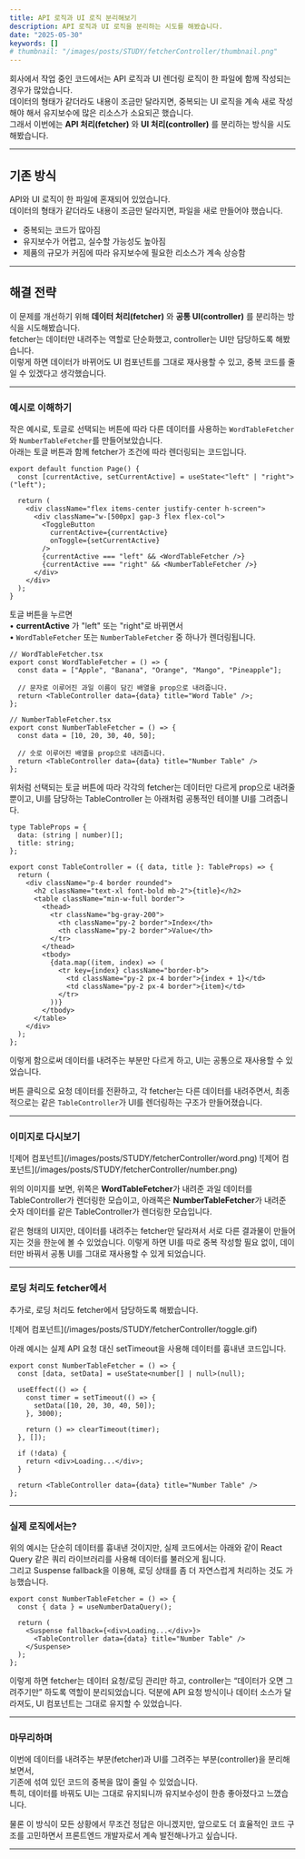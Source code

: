 ```yaml
---
title: API 로직과 UI 로직 분리해보기
description: API 로직과 UI 로직을 분리하는 시도를 해봤습니다.
date: "2025-05-30"
keywords: []
# thumbnail: "/images/posts/STUDY/fetcherController/thumbnail.png"
---
```



회사에서 작업 중인 코드에서는 API 로직과 UI 렌더링 로직이 한 파일에 함께 작성되는 경우가 많았습니다.<br />
데이터의 형태가 같더라도 내용이 조금만 달라지면, 중복되는 UI 로직을 계속 새로 작성해야 해서 유지보수에 많은 리소스가 소요되곤 했습니다.  
그래서 이번에는 **API 처리(fetcher)** 와 **UI 처리(controller)** 를 분리하는 방식을 시도해봤습니다.

---

## 기존 방식

API와 UI 로직이 한 파일에 혼재되어 있었습니다.  
데이터의 형태가 같더라도 내용이 조금만 달라지면, 파일을 새로 만들어야 했습니다.  

- 중복되는 코드가 많아짐  
- 유지보수가 어렵고, 실수할 가능성도 높아짐
- 제품의 규모가 커짐에 따라 유지보수에 필요한 리소스가 계속 상승함

---

## 해결 전략

이 문제를 개선하기 위해 **데이터 처리(fetcher)** 와 **공통 UI(controller)** 를 분리하는 방식을 시도해봤습니다.  
fetcher는 데이터만 내려주는 역할로 단순화했고, controller는 UI만 담당하도록 해봤습니다.  
이렇게 하면 데이터가 바뀌어도 UI 컴포넌트를 그대로 재사용할 수 있고, 중복 코드를 줄일 수 있겠다고 생각했습니다.

---

### 예시로 이해하기

작은 예시로, 토글로 선택되는 버튼에 따라 다른 데이터를 사용하는 `WordTableFetcher`와 `NumberTableFetcher`를 만들어보았습니다.<br />
아래는 토글 버튼과 함께 fetcher가 조건에 따라 렌더링되는 코드입니다.
```tsx
export default function Page() {
  const [currentActive, setCurrentActive] = useState<"left" | "right">("left");

  return (
    <div className="flex items-center justify-center h-screen">
      <div className="w-[500px] gap-3 flex flex-col">
        <ToggleButton
          currentActive={currentActive}
          onToggle={setCurrentActive}
        />
        {currentActive === "left" && <WordTableFetcher />}
        {currentActive === "right" && <NumberTableFetcher />}
      </div>
    </div>
  );
}
```

토글 버튼을 누르면<br />
	•	**currentActive** 가 "left" 또는 "right"로 바뀌면서<br />
	•	`WordTableFetcher` 또는 `NumberTableFetcher` 중 하나가 렌더링됩니다.

```tsx
// WordTableFetcher.tsx
export const WordTableFetcher = () => {
  const data = ["Apple", "Banana", "Orange", "Mango", "Pineapple"];

  // 문자로 이루어진 과일 이름이 담긴 배열을 prop으로 내려줍니다.
  return <TableController data={data} title="Word Table" />;
};

// NumberTableFetcher.tsx
export const NumberTableFetcher = () => {
  const data = [10, 20, 30, 40, 50];

  // 숫로 이루어진 배열을 prop으로 내려줍니다.
  return <TableController data={data} title="Number Table" />
};
```

위처럼 선택되는 토글 버튼에 따라 각각의 fetcher는 데이터만 다르게 prop으로 내려줄 뿐이고,
UI를 담당하는 TableController 는 아래처럼 공통적인 테이블 UI를 그려줍니다.

```tsx
type TableProps = {
  data: (string | number)[];
  title: string;
};

export const TableController = ({ data, title }: TableProps) => {
  return (
    <div className="p-4 border rounded">
      <h2 className="text-xl font-bold mb-2">{title}</h2>
      <table className="min-w-full border">
        <thead>
          <tr className="bg-gray-200">
            <th className="py-2 border">Index</th>
            <th className="py-2 border">Value</th>
          </tr>
        </thead>
        <tbody>
          {data.map((item, index) => (
            <tr key={index} className="border-b">
              <td className="py-2 px-4 border">{index + 1}</td>
              <td className="py-2 px-4 border">{item}</td>
            </tr>
          ))}
        </tbody>
      </table>
    </div>
  );
};
```

이렇게 함으로써 데이터를 내려주는 부분만 다르게 하고, UI는 공통으로 재사용할 수 있었습니다.

버튼 클릭으로 요청 데이터를 전환하고, 각 fetcher는 다른 데이터를 내려주면서, 최종적으로는 같은 `TableController`가 UI를 렌더링하는 구조가 만들어졌습니다.

---

### 이미지로 다시보기
<div className="flex gap-2 justify-center [&>*]:m-0">
  ![제어 컴포넌트](/images/posts/STUDY/fetcherController/word.png)
  ![제어 컴포넌트](/images/posts/STUDY/fetcherController/number.png)
</div>

위의 이미지를 보면,
위쪽은 **WordTableFetcher**가 내려준 과일 데이터를 TableController가 렌더링한 모습이고,
아래쪽은 **NumberTableFetcher**가 내려준 숫자 데이터를 같은 TableController가 렌더링한 모습입니다.

같은 형태의 UI지만, 데이터를 내려주는 fetcher만 달라져서 서로 다른 결과물이 만들어지는 것을 한눈에 볼 수 있었습니다.
이렇게 하면 UI를 따로 중복 작성할 필요 없이, 데이터만 바꿔서 공통 UI를 그대로 재사용할 수 있게 되었습니다.

---

### 로딩 처리도 fetcher에서

추가로, 로딩 처리도 fetcher에서 담당하도록 해봤습니다.
<div className="flex gap-2 justify-center">
  ![제어 컴포넌트](/images/posts/STUDY/fetcherController/toggle.gif)
</div>

아래 예시는 실제 API 요청 대신 setTimeout을 사용해 데이터를 흉내낸 코드입니다.

```tsx
export const NumberTableFetcher = () => {
  const [data, setData] = useState<number[] | null>(null);

  useEffect(() => {
    const timer = setTimeout(() => {
      setData([10, 20, 30, 40, 50]);
    }, 3000);

    return () => clearTimeout(timer);
  }, []);

  if (!data) {
    return <div>Loading...</div>;
  }

  return <TableController data={data} title="Number Table" />
};
```

---

### 실제 로직에서는?

위의 예시는 단순히 데이터를 흉내낸 것이지만,
실제 코드에서는 아래와 같이 React Query 같은 쿼리 라이브러리를 사용해 데이터를 불러오게 됩니다.<br />
그리고 Suspense fallback을 이용해, 로딩 상태를 좀 더 자연스럽게 처리하는 것도 가능했습니다.

```tsx
export const NumberTableFetcher = () => {
  const { data } = useNumberDataQuery();

  return (
    <Suspense fallback={<div>Loading...</div>}>
      <TableController data={data} title="Number Table" />
    </Suspense>
  );
};
```

이렇게 하면 fetcher는 데이터 요청/로딩 관리만 하고,
controller는 “데이터가 오면 그려주기만” 하도록 역할이 분리되었습니다.
덕분에 API 요청 방식이나 데이터 소스가 달라져도, UI 컴포넌트는 그대로 유지할 수 있었습니다.

---

### 마무리하며

이번에 데이터를 내려주는 부분(fetcher)과 UI를 그려주는 부분(controller)을 분리해보면서,  
기존에 섞여 있던 코드의 중복을 많이 줄일 수 있었습니다.<br />
특히, 데이터를 바꿔도 UI는 그대로 유지되니까 유지보수성이 한층 좋아졌다고 느꼈습니다.

물론 이 방식이 모든 상황에서 무조건 정답은 아니겠지만, 앞으로도 더 효율적인 코드 구조를 고민하면서 프론트엔드 개발자로서 계속 발전해나가고 싶습니다.

---